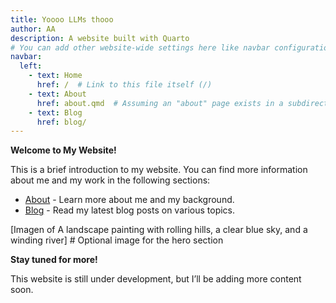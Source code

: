 ```yaml
---
title: Yoooo LLMs thooo
author: AA
description: A website built with Quarto
# You can add other website-wide settings here like navbar configuration
navbar:
  left:
    - text: Home
      href: /  # Link to this file itself (/)
    - text: About
      href: about.qmd  # Assuming an "about" page exists in a subdirectory
    - text: Blog
      href: blog/
---
```


**Welcome to My Website!**

This is a brief introduction to my website. You can find more information about me and my work in the following sections:

* [About](/about/) - Learn more about me and my background.
* [Blog](/blog/) - Read my latest blog posts on various topics.

[Imagen of A landscape painting with rolling hills, a clear blue sky, and a winding river]  # Optional image for the hero section

**Stay tuned for more!**

This website is still under development, but I'll be adding more content soon. 
